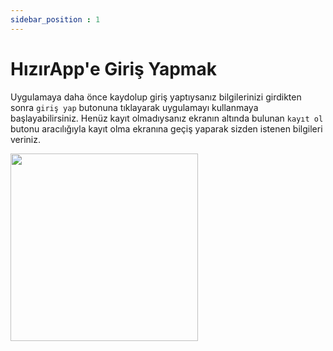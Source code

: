 ---
sidebar_position : 1
---

# HızırApp'e Giriş Yapmak



Uygulamaya daha önce kaydolup giriş yaptıysanız bilgilerinizi girdikten sonra `giriş yap` butonuna tıklayarak uygulamayı kullanmaya başlayabilirsiniz. Henüz kayıt olmadıysanız ekranın altında bulunan `kayıt ol` butonu aracılığıyla kayıt olma ekranına geçiş yaparak sizden istenen bilgileri veriniz.



<img src={GitHubLogo} width="300"/>

